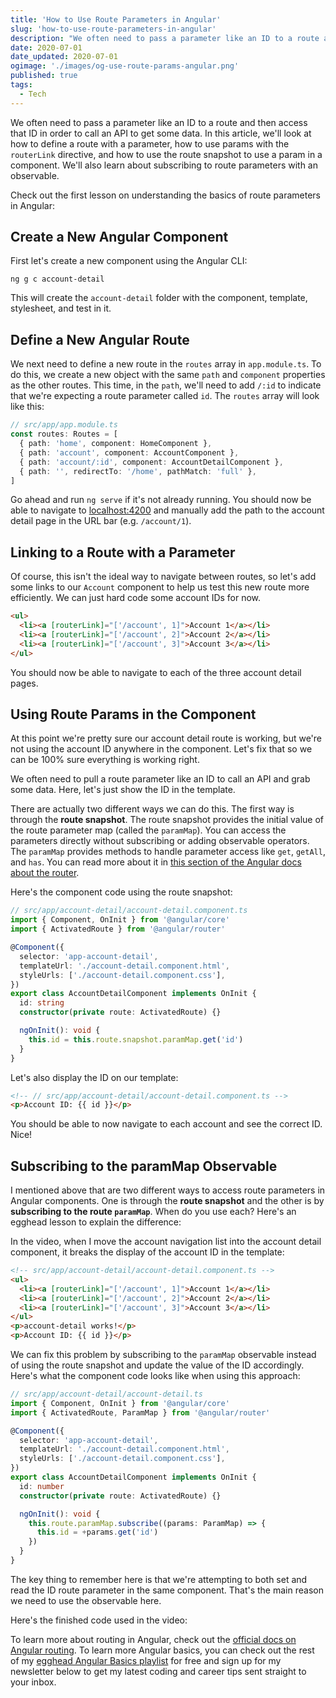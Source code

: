 ```yaml
---
title: 'How to Use Route Parameters in Angular'
slug: 'how-to-use-route-parameters-in-angular'
description: "We often need to pass a parameter like an ID to a route and then access that ID in order to call an API to get some data. In this article, we'll look at how to define a route with a parameter, how to use params with the routerLink directive, and how to use the route snapshot to use a param in a component."
date: 2020-07-01
date_updated: 2020-07-01
ogimage: './images/og-use-route-params-angular.png'
published: true
tags:
  - Tech
---
```



We often need to pass a parameter like an ID to a route and then access that ID in order to call an API to get some data. In this article, we'll look at how to define a route with a parameter, how to use params with the `routerLink` directive, and how to use the route snapshot to use a param in a component. We'll also learn about subscribing to route parameters with an observable.

Check out the first lesson on understanding the basics of route parameters in Angular:

<Egghead url="https://egghead.io/lessons/angular-navigate-to-and-display-components-with-route-parameters-in-angular/embed?pl=angular-basics-888f" />

## Create a New Angular Component

First let's create a new component using the Angular CLI:

```shell
ng g c account-detail
```

This will create the `account-detail` folder with the component, template, stylesheet, and test in it.

## Define a New Angular Route

We next need to define a new route in the `routes` array in `app.module.ts`. To do this, we create a new object with the same `path` and `component` properties as the other routes. This time, in the `path`, we'll need to add `/:id` to indicate that we're expecting a route parameter called `id`. The `routes` array will look like this:

```ts
// src/app/app.module.ts
const routes: Routes = [
  { path: 'home', component: HomeComponent },
  { path: 'account', component: AccountComponent },
  { path: 'account/:id', component: AccountDetailComponent },
  { path: '', redirectTo: '/home', pathMatch: 'full' },
]
```

Go ahead and run `ng serve` if it's not already running. You should now be able to navigate to [localhost:4200](http://localhost:4200) and manually add the path to the account detail page in the URL bar (e.g. `/account/1`).

## Linking to a Route with a Parameter

Of course, this isn't the ideal way to navigate between routes, so let's add some links to our `Account` component to help us test this new route more efficiently. We can just hard code some account IDs for now.

```html
<ul>
  <li><a [routerLink]="['/account', 1]">Account 1</a></li>
  <li><a [routerLink]="['/account', 2]">Account 2</a></li>
  <li><a [routerLink]="['/account', 3]">Account 3</a></li>
</ul>
```

You should now be able to navigate to each of the three account detail pages.

## Using Route Params in the Component

At this point we're pretty sure our account detail route is working, but we're not using the account ID anywhere in the component. Let's fix that so we can be 100% sure everything is working right.

We often need to pull a route parameter like an ID to call an API and grab some data. Here, let's just show the ID in the template.

There are actually two different ways we can do this. The first way is through the **route snapshot**. The route snapshot provides the initial value of the route parameter map (called the `paramMap`). You can access the parameters directly without subscribing or adding observable operators. The `paramMap` provides methods to handle parameter access like `get`, `getAll`, and `has`. You can read more about it in [this section of the Angular docs about the router](https://angular.io/guide/router#parammap-api).

Here's the component code using the route snapshot:

```ts
// src/app/account-detail/account-detail.component.ts
import { Component, OnInit } from '@angular/core'
import { ActivatedRoute } from '@angular/router'

@Component({
  selector: 'app-account-detail',
  templateUrl: './account-detail.component.html',
  styleUrls: ['./account-detail.component.css'],
})
export class AccountDetailComponent implements OnInit {
  id: string
  constructor(private route: ActivatedRoute) {}

  ngOnInit(): void {
    this.id = this.route.snapshot.paramMap.get('id')
  }
}
```

Let's also display the ID on our template:

```html
<!-- // src/app/account-detail/account-detail.component.ts -->
<p>Account ID: {{ id }}</p>
```

You should be able to now navigate to each account and see the correct ID. Nice!

## Subscribing to the paramMap Observable

I mentioned above that are two different ways to access route parameters in Angular components. One is through the **route snapshot** and the other is by **subscribing to the route `paramMap`**. When do you use each? Here's an egghead lesson to explain the difference:

<Egghead url="https://egghead.io/lessons/angular-subscribing-to-route-params-in-angular/embed?pl=angular-basics-888f" />

In the video, when I move the account navigation list into the account detail component, it breaks the display of the account ID in the template:

```html
<!-- src/app/account-detail/account-detail.component.ts -->
<ul>
  <li><a [routerLink]="['/account', 1]">Account 1</a></li>
  <li><a [routerLink]="['/account', 2]">Account 2</a></li>
  <li><a [routerLink]="['/account', 3]">Account 3</a></li>
</ul>
<p>account-detail works!</p>
<p>Account ID: {{ id }}</p>
```

We can fix this problem by subscribing to the `paramMap` observable instead of using the route snapshot and update the value of the ID accordingly. Here's what the component code looks like when using this approach:

```ts
// src/app/account-detail/account-detail.ts
import { Component, OnInit } from '@angular/core'
import { ActivatedRoute, ParamMap } from '@angular/router'

@Component({
  selector: 'app-account-detail',
  templateUrl: './account-detail.component.html',
  styleUrls: ['./account-detail.component.css'],
})
export class AccountDetailComponent implements OnInit {
  id: number
  constructor(private route: ActivatedRoute) {}

  ngOnInit(): void {
    this.route.paramMap.subscribe((params: ParamMap) => {
      this.id = +params.get('id')
    })
  }
}
```

The key thing to remember here is that we're attempting to both set and read the ID route parameter in the same component. That's the main reason we need to use the observable here.

Here's the finished code used in the video:

<EditorEmbed url="https://stackblitz.com/edit/egghead-angular-route-params-subscribe?embed=1&file=src/app/account-detail/account-detail.component.ts" />

To learn more about routing in Angular, check out the [official docs on Angular routing](https://angular.io/api/router/RouterLink). To learn more Angular basics, you can check out the rest of my [egghead Angular Basics playlist](https://egghead.io/playlists/angular-basics-888f?af=6zxcwn) for free and sign up for my newsletter below to get my latest coding and career tips sent straight to your inbox.

